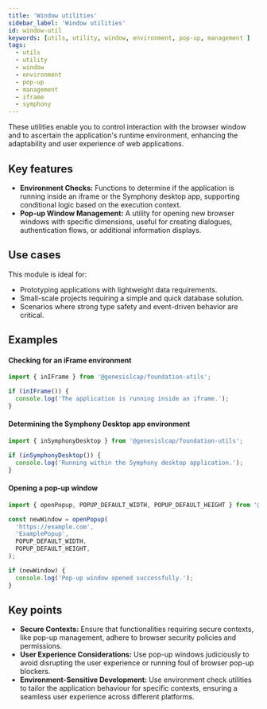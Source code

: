 ```yaml
---
title: 'Window utilities'
sidebar_label: 'Window utilities'
id: window-util
keywords: [utils, utility, window, environment, pop-up, management ]
tags:
  - utils
  - utility
  - window
  - environment
  - pop-up
  - management
  - iframe
  - symphony
---
```


These utilities enable you to control interaction with the browser window and to ascertain the application's runtime environment, enhancing the adaptability and user experience of web applications.

## Key features

- **Environment Checks:** Functions to determine if the application is running inside an iframe or the Symphony desktop app, supporting conditional logic based on the execution context.
- **Pop-up Window Management:** A utility for opening new browser windows with specific dimensions, useful for creating dialogues, authentication flows, or additional information displays.

## Use cases

This module is ideal for:
- Prototyping applications with lightweight data requirements.
- Small-scale projects requiring a simple and quick database solution.
- Scenarios where strong type safety and event-driven behavior are critical.

## Examples

#### Checking for an iFrame environment

```typescript
import { inIFrame } from '@genesislcap/foundation-utils';

if (inIFrame()) {
  console.log('The application is running inside an iframe.');
}
```

#### Determining the Symphony Desktop app environment

```typescript
import { inSymphonyDesktop } from '@genesislcap/foundation-utils';

if (inSymphonyDesktop()) {
  console.log('Running within the Symphony desktop application.');
}
```

#### Opening a pop-up window

```typescript
import { openPopup, POPUP_DEFAULT_WIDTH, POPUP_DEFAULT_HEIGHT } from '@genesislcap/foundation-utils';

const newWindow = openPopup(
  'https://example.com',
  'ExamplePopup',
  POPUP_DEFAULT_WIDTH,
  POPUP_DEFAULT_HEIGHT,
);

if (newWindow) {
  console.log('Pop-up window opened successfully.');
}
```

## Key points

- **Secure Contexts:** Ensure that functionalities requiring secure contexts, like pop-up management, adhere to browser security policies and permissions.
- **User Experience Considerations:** Use pop-up windows judiciously to avoid disrupting the user experience or running foul of browser pop-up blockers.
- **Environment-Sensitive Development:** Use environment check utilities to tailor the application behaviour for specific contexts, ensuring a seamless user experience across different platforms.

